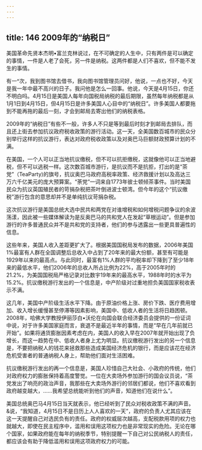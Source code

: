```yaml
---
---
---
```

title: 146 2009年的“纳税日”
---




美国革命先贤本杰明•富兰克林说过，在不可确定的人生中，只有两件是可以确定的事情，一件是人老了会死，另一件是纳税。这两件都是人们不喜欢，但不能不发生的事情。

有一^次，我到图书馆去借书，我向图书馆管理员问好，他说，一点也不好，今天是我一年中最不高兴的日子。我问他是怎么一回事。他说，今天是4月15日，你还不明白吗。4月15日是美国人每年向国税局纳税的最后期限，虽然每年纳税都是从1月1日到4月15日，但4月15日是许多美国人心目中的“纳税日”。许多美国人都要拖到不能再拖的最后一刻，才会到邮局去寄出他们的纳税表格。

2009年的“纳税日”有些不一般，许多人不只是等到最后时刻才到邮局去排队，而且还上街去参加抗议政府税收政策的游行活动。这一天，全美国数百城市的民众分别举行这样的抗议游行，表达对政府税收政策以及对奥巴马巨额财政预算计划的不满。

在美国，一个人可以正当地抗议缴税，但不可以抗拒缴税，这就像他可以正当地避税，但不可以逃税一样。这次数百城市游行，是抗议而不是抗拒，打出的是“茶党”（TeaParty)的旗号，抗议奥巴马政府高税率政策、经济救援计划以及高达三万六千亿美元的庞大预算案。“荼党”一词来自1773年彼士顿倾茶事件。当时美国民众为抗议英国殖民者的苛捐杂税把茶叶倒进波士顿湾。但今年的这个“抗议缴税”游行包含的意思却并不是单纯抗议苛捐杂税。

这次抗议游行是美国总统大选中民共和两党在对谁增税和如何增税问题争议的余波荡漾，因此被一些媒体解读为是反奥巴马的共和党人在发起“草根运动”。但是参加游行的许多普通民众并不是共和党的支持者，他们的参与透露出一些更具普遍性的信息。

这些年来，美国人收入差距更扩大了。根据美国国税局发布的数据，2006年美国1%最富有人群在全国调整后总收入中占到了20年来的最大份额，甚至有可能是1929年以来的最高点。与此同时，最富有1%人群的平均税率却下降到了至少18年来的最低水平，他们2006年的总收人所占比例为22%，高于2005年时的21.2%，为美国国税局严格记录对比数宇19年来的最高水平，1988年时的水平为15.2%。抗议缴税游行发出的一个信息是，中产阶级对过重地担负美国国家税收表示不满。

这几年，美国中产阶级生活水平下降。由于原油价格上涨、房价下跌、医疗费用增加、收入增长缓慢甚至停滞等因素影响，美国中、低收人者的生活将日趋困顿。2008年，哈佛大学教授伊丽莎白•沃伦在向国会联合经济委员会提供的一份证词中说，对于许多美国家庭而言，衰退不是最近半年的事情，而是“早在几年前就已开始”。如果将通货膨胀因素考虑在内，美国人的收入早在2007年就开始出现了负增长，而这一趋势在中、低收人者身上尤为明显。抗议缴税游行发出的另一个信息是，不要把纳税人的钱花来拯救那些造成美国经济危机的银行，而是应该花在经济危机受害者的普通纳税人身上，帮助他们面对生活困难。

抗议缴税游行发出的再一个信息是，美国人珍惜自己大社会、小政府的传统，他们对政府权力的膨胀保持着高度警觉。一位在大卖场外参加游行的国会议员说，“茶党发出了响亮的政治声音，我那些在大卖场外游行的邻居们都说，他们不喜欢看到政府越变越大，……我希望总统能听到他们的声音，知道他们在说什么”。

美国总统奥巴马4月15日当天就表示，他已经听到了民众对税收政策不满的声音。&说，“我知道，4月15日不是日历上人人喜欢的一天”，政府的负责人尤其应该在这一天提醒自己对选民负有的责任。政府的权威层次越高，支配税款用项的权力也就越大，即使在民主程序中，滥用和误用这项权力也是非常现实的危险。无论在哪个国家，如果政府能在每年的纳税季节，特别提醒一下自己对公民纳税人的责任，都应该会有助于降低滥用和误用这项政府权力的可能。